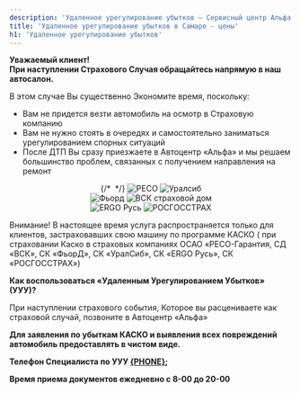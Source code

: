 ```yaml
---
description: 'Удаленное урегулирование убытков — Сервисный центр Альфа. Выгодные цены, высокое качество работы, официальный автоцентр General Motors в Самаре.'
title: 'Удаленное урегулирование убытков в Самаре - цены'
h1: 'Удаленное урегулирование убытков'
---
```


<p>
   <strong>Уважаемый клиент! <br /> При наступлении Страхового Случая обращайтесь напрямую в наш автосалон.</strong>
</p>
<p>
   В этом случае Вы существенно Экономите время, поскольку:
</p>
<ul>
   <li>Вам не придется везти автомобиль на осмотр в Страховую компанию</li>
   <li>Вам не нужно стоять в очередях и самостоятельно заниматься урегулированием спорных ситуаций</li>
   <li>После ДТП Вы сразу приезжаете в Автоцентр «Альфа» и мы решаем большинство проблем, связанных с получением направления на ремонт</li>
</ul>
<p style="overflow: hidden; text-align: center;">
   {/* <img alt="" title="Ингосстрах" src="/upload/actions/i_ingos.jpg"> */}
   <img src="/upload/actions/i_reso.jpg" title="РЕСО" />
   <img src="/upload/actions/i_uralsib.jpg" title="Уралсиб" /> <br />
   <img src="/upload/actions/i_fyord.jpg" title="Фьорд" />
   <img src="/upload/actions/i_vsk.jpg" title="ВСК страховой дом" /> <br />
   <img src="/upload/actions/i_ergo.jpg" title="ERGO Русь" />
   <img src="/upload/actions/i_rosgostrah.jpg" title="РОСГОССТРАХ" />
</p>
<p>
   Внимание! В настоящее время услуга распространяется только для клиентов, застраховавших свою машину по программе КАСКО ( при страховании Каско в страховых компаниях ОСАО «РЕСО-Гарантия, СД «ВСК», СК «ФьорД», СК «УралСиб», СК «ERGO Русь», СК «РОСГОССТРАХ»)
</p>
<p>
   <strong>Как воспользоваться «Удаленным Урегулированием Убытков» (УУУ)?</strong>
</p>
<p>
   При наступлении страхового события, Которое вы расцениваете как страховой случай, позвоните в Автоцентр «Альфа»
</p>
<p>
   <strong>Для заявления по убыткам КАСКО и выявления всех повреждений автомобиль предоставлять в чистом виде.</strong>
</p>
<p>
   <strong>Телефон Специалиста по УУУ&nbsp;<a href={`tel:${phoneFormat(PHONE)}`}>{PHONE}</a>;</strong>
</p>
<p>
   <strong>Время приема документов ежедневно с 8-00 до 20-00</strong>
</p>